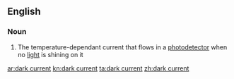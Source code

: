 ==English==

===Noun===
{{wikipedia}}
{{en-noun|head=[[dark]] [[current]]}}

# {{context|physics|lang=en}} The temperature-dependant current that flows in a [[photodetector]] when no [[light]] is shining on it

[[ar:dark current]]
[[kn:dark current]]
[[ta:dark current]]
[[zh:dark current]]